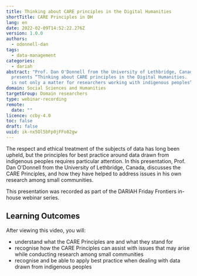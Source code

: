 ```yaml
---
title: Thinking about CARE principles in the Digital Humanities
shortTitle: CARE Principles in DH
lang: en
date: 2022-02-09T14:52:22.276Z
version: 1.0.0
authors:
  - odonnell-dan
tags:
  - data-management
categories:
  - dariah
abstract: "Prof. Dan O'Donnell from the University of Lethbridge, Canada,
  presents “Thinking about CARE principles in the Digital Humanities.  Why CARE
  is not only a matter for researchers working with indigenous peoples”. "
domain: Social Sciences and Humanities
targetGroup: Domain researchers
type: webinar-recording
remote:
  date: ""
licence: ccby-4.0
toc: false
draft: false
uuid: ik-nx5Ol5bFp0jFFo82gw
---
```

The respect and ethical treatment of the subjects of data has long been upheld, but the principles for best practice around data drawn from indigenous peoples requires particular attention.  In this presentation, Prof. Dan O'Donnell from the University of Lethbridge, Canada, discusses the CARE Principles, and how they have helped to address issues in his own research among small communities.

This presentation was recorded as part of the DARIAH Friday Frontiers in-house webinar series.

## Learning Outcomes

After viewing this video, you will:

- understand what the CARE Principles are and what they stand for
- recognise how the CARE Principles can assist with issues that may arise while conducting research among small communities
- recognise and be able to apply best practice when dealing with data drawn from indigenous peoples

<VideoCard provider="youtube" id="zy6D9UQuiig" title="Thinking about CARE principles in the Digital Humanities" subtitle="Click here to view" image="images/dan-o-donnell-videocard-thumbnail.png" />
